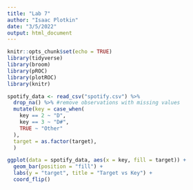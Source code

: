 ```yaml
---
title: "Lab 7"
author: "Isaac Plotkin"
date: "3/5/2022"
output: html_document
---
```


```r
knitr::opts_chunk$set(echo = TRUE)
library(tidyverse)
library(broom)
library(pROC)
library(plotROC) 
library(knitr)
```

```r
spotify_data <- read_csv("spotify.csv") %>%
  drop_na() %>% #remove observations with missing values
  mutate(key = case_when(
    key == 2 ~ "D", 
    key == 3 ~ "D#", 
    TRUE ~ "Other"
  ),
  target = as.factor(target), 
  )

ggplot(data = spotify_data, aes(x = key, fill = target)) + 
  geom_bar(position = "fill") + 
  labs(y = "target", title = "Target vs Key") +
  coord_flip()
```

